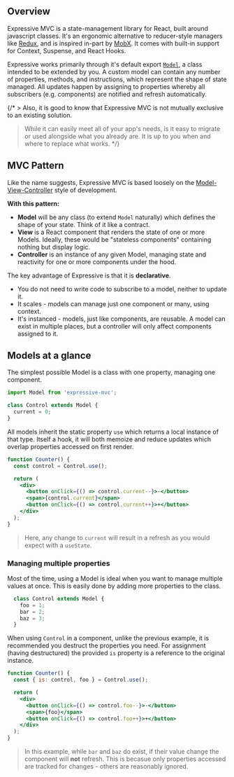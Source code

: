 ## Overview

Expressive MVC is a state-management library for React, built around javascript classes.
It's an ergonomic alternative to reducer-style managers like [Redux](https://redux.js.org), and is inspired in-part by [MobX](https://mobx.js.org/README.html).
It comes with built-in support for Context, Suspense, and React Hooks.

Expressive works primarily through it's default export [`Model`](/apis/model), a class intended to be extended by you.
A custom model can contain any number of properties, methods, and instructions, which represent the shape of state managed.
All updates happen by assigning to properties whereby all subscribers (e.g. components) are notified and refresh automatically.

{/* > Also, it is good to know that Expressive MVC is not mutually exclusive to an existing solution.
> While it can easily meet all of your app's needs, is it easy to migrate or used alongside what you already are.
> It is up to you when and where to replace what works. */}

## MVC Pattern

Like the name suggests, Expressive MVC is based loosely on the [Model-View-Controller](https://en.wikipedia.org/wiki/Model%E2%80%93view%E2%80%93controller) style of development.

**With this pattern:**

- **Model** will be any class (to extend `Model` naturally) which defines the shape of your state. Think of it like a contract.
- **View** is a React component that renders the state of one or more Models. Ideally, these would be "stateless components" containing nothing but display logic.
- **Controller** is an instance of any given Model, managing state and reactivity for one or more components under the hood.

The key advantage of Expressive is that it is **declarative**.

- You do not need to write code to subscribe to a model, neither to update it.
- It scales - models can manage just one component or many, using context.
- It's instanced - models, just like components, are reusable. A model can exist in
  multiple places, but a controller will only affect components assigned to it.

## Models at a glance

The simplest possible Model is a class with one property, managing one component.

```js
import Model from 'expressive-mvc';

class Control extends Model {
  current = 0;
}
```

All models inherit the static property `use` which returns a local instance of that type.
Itself a hook, it will both memoize and reduce updates which overlap properties accessed on first render.

```jsx
function Counter() {
  const control = Control.use();

  return (
    <div>
      <button onClick={() => control.current--}>-</button>
      <span>{control.current}</span>
      <button onClick={() => control.current++}>+</button>
    </div>
  );
}
```

> Here, any change to `current` will result in a refresh as you would expect with a `useState`.

### Managing multiple properties

Most of the time, using a Model is ideal when you want to manage multiple values at once.
This is easily done by adding more properties to the class.

```js
  class Control extends Model {
    foo = 1;
    bar = 2;
    baz = 3;
  }
```

When using `Control` in a component, unlike the previous example, it is recommended you destruct the properties you need.
For assignment (having destructured) the provided `is` property is a reference to the original instance.

```jsx
function Counter() {
  const { is: control, foo } = Control.use();

  return (
    <div>
      <button onClick={() => control.foo--}>-</button>
      <span>{foo}</span>
      <button onClick={() => control.foo++}>+</button>
    </div>
  );
}
```

> In this example, while `bar` and `baz` do exist, if their value change the component will **not** refresh. This is
becasue only properties accessed are tracked for changes - others are reasonably ignored.